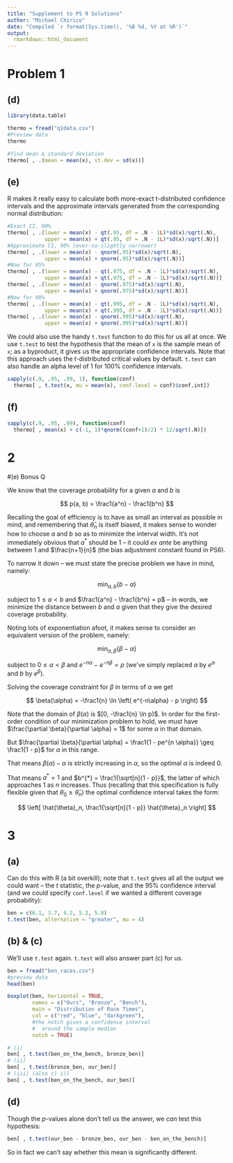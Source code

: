 ```yaml
---
title: "Supplement to PS 9 Solutions"
author: "Michael Chirico"
date: "Compiled `r format(Sys.time(), '%B %d, %Y at %R')`"
output: 
  rmarkdown::html_document
---
```


# Problem 1

## (d) 
```r
library(data.table)

thermo = fread("q1data.csv")
#Preview data
thermo

#find mean & standard deviation
thermo[ , .(mean = mean(x), st.dev = sd(x))]
```

## (e)

R makes it really easy to calculate both more-exact t-distributed confidence intervals and the approximate intervals generated from the corresponding normal distribution:

```r
#Exact CI, 90%
thermo[ , .(lower = mean(x) - qt(.95, df = .N - 1L)*sd(x)/sqrt(.N),
            upper = mean(x) + qt(.95, df = .N - 1L)*sd(x)/sqrt(.N))]
#Approximate CI, 90% (ever-so-slightly narrower)
thermo[ , .(lower = mean(x) - qnorm(.95)*sd(x)/sqrt(.N),
            upper = mean(x) + qnorm(.95)*sd(x)/sqrt(.N))]
#Now for 95%
thermo[ , .(lower = mean(x) - qt(.975, df = .N - 1L)*sd(x)/sqrt(.N),
            upper = mean(x) + qt(.975, df = .N - 1L)*sd(x)/sqrt(.N))]
thermo[ , .(lower = mean(x) - qnorm(.975)*sd(x)/sqrt(.N),
            upper = mean(x) + qnorm(.975)*sd(x)/sqrt(.N))]
#Now for 99%
thermo[ , .(lower = mean(x) - qt(.995, df = .N - 1L)*sd(x)/sqrt(.N),
            upper = mean(x) + qt(.995, df = .N - 1L)*sd(x)/sqrt(.N))]
thermo[ , .(lower = mean(x) - qnorm(.995)*sd(x)/sqrt(.N),
            upper = mean(x) + qnorm(.995)*sd(x)/sqrt(.N))]
```

We could also use the handy `t.test` function to do this for us all at once. We use `t.test` to test the hypothesis that the mean of `x` is the sample mean of `x`; as a byproduct, it gives us the appropriate confidence intervals. Note that this approach uses the t-distributed critical values by default. `t.test` can also handle an alpha level of 1 for 100% confidence intervals.

```r
sapply(c(.9, .95, .99, 1), function(conf) 
  thermo[ , t.test(x, mu = mean(x), conf.level = conf)$conf.int])
```

## (f)

```r
sapply(c(.9, .95, .99), function(conf)
  thermo[ , mean(x) + c(-1, 1)*qnorm((conf+1)/2) * 12/sqrt(.N)])
```

# 2

#(e) Bonus Q

We know that the coverage probability for a given $a$ and $b$ is

$$ p(a, b) = \frac1{a^n} - \frac1{b^n} $$

Recalling the goal of efficiency is to have as small an interval as possible in mind, and remembering that $\hat{\theta}_n$ is itself biased, it makes sense to wonder how to choose $a$ and $b$ so as to minimize the interval width. It's not immediately obvious that $a^{*}$ should be 1 -- it could _ex ante_ be anything between $1$ and $\frac{n+1}{n}$ (the bias adjustment constant found in PS6).

To narrow it down -- we must state the precise problem we have in mind, namely:

$$ \min_{a, b} \left\{ b - a \right\} $$

subject to $1 \leq a < b$ and $\frac1{a^n} - \frac1{b^n} = p$ -- in words, we minimize the distance between $b$ and $a$ given that they give the desired coverage probability.

Noting lots of exponentiation afoot, it makes sense to consider an equivalent version of the problem, namely:

$$ \min_{\alpha, \beta} \left\{ \beta - \alpha \right\} $$

subject to $0 \leq \alpha < \beta$ and $e^{-n\alpha} - e^{-n\beta} = p$ (we've simply replaced $a$ by $e^\alpha$ and $b$ by $e^\beta$).

Solving the coverage constraint for $\beta$ in terms of $\alpha$ we get

$$ \beta(\alpha) = -\frac1{n} \ln \left( e^{-n\alpha} - p \right) $$

Note that the domain of $\beta(\alpha)$ is $[0, -\frac1{n} \ln p)$. In order for the first-order condition of our minimization problem to hold, we must have $\frac{\partial \beta}{\partial \alpha} = 1$ for some $\alpha$ in that domain.

But $\frac{\partial \beta}{\partial \alpha} = \frac1{1 - pe^{n \alpha}} \geq \frac1{1 - p}$ for $\alpha$ in this range.

That means $\beta(\alpha) - \alpha$ is strictly increasing in $\alpha$, so the optimal $\alpha$ is indeed 0.

That means $a^{*} = 1$ and $b^{*} = \frac1{\sqrt[n]{1 - p}}$, the latter of which approaches 1 as $n$ increases. Thus (recalling that this specification is fully flexible given that $\theta_0 \geq \hat{\theta}_n$) the optimal confidence interval takes the form:

$$ \left[ \hat{\theta}_n, \frac1{\sqrt[n]{1 - p}} \hat{\theta}_n \right] $$

# 3

## (a)

Can do this with R (a bit overkill); note that `t.test` gives all all the output we could want -- the $t$ statistic, the $p$-value, and the 95% confidence interval (and we could specify `conf.level` if we wanted a different coverage probability):

```r
ben = c(6.1, 3.7, 4.2, 5.2, 5.8)
t.test(ben, alternative = "greater", mu = 4)
```

## (b) & (c)

We'll use `t.test` again. `t.test` will also answer part (c) for us.

```r
ben = fread("ben_races.csv")
#preview data
head(ben)

boxplot(ben, horizontal = TRUE,
        names = c("Ours", "Bronze", "Bench"),
        main = "Distribution of Race Times", 
        col = c("red", "blue", "darkgreen"), 
        #the notch gives a confidence interval
        #  around the sample median
        notch = TRUE)

# (i)
ben[ , t.test(ben_on_the_bench, bronze_ben)]
# (ii)
ben[ , t.test(bronze_ben, our_ben)]
# (iii) (also c) i))
ben[ , t.test(ben_on_the_bench, our_ben)]
```

## (d)

Though the $p$-values alone don't tell us the answer, we _can_ test this hypothesis:

```r
ben[ , t.test(our_ben - bronze_ben, our_ben - ben_on_the_bench)]
```

So in fact we can't say whether this mean is significantly different. 
